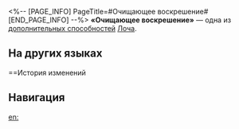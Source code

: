 <%-- [PAGE_INFO]
PageTitle=#Очищающее воскрешение#
[END_PAGE_INFO] --%>
{{Навык Инфобокс
|Название         = Очищающее воскрешение
|Изображение      = След Очищающее воскрешение.png
|Персонаж         = Лоча
|Тип              = Доп. способность
|Возвышение       = 2
|Длительность     = 
|Описание         = Когда срабатывает эффект навыка, с выбранного союзника снимается 1 {{Доп эффект|ослабление}}.
|Свойство1        = 
|Масштабирование1 = 
}}
'''«Очищающее воскрешение»''' — одна из [[дополнительная способность|дополнительных способностей]] [[Лоча]].

==На других языках==
{{На других языках
|en   = Cleansing Revival
|zhs  = 浸池苏生
|zht  = 浸池甦生
|ja   = {{Rubi|滴水蘇生|てきすいそせい}}
|ko   = 침지 소생
|es   = Renacimiento acuoso
|fr   = Renouveau de purification
|ru   = Очищающее воскрешение
|th   = Cleansing Revival
|vi   = Hồi Sinh
|de   = Reinigende Wiederbelebung
|id   = Cleansing Revival
|pt   = Ressurgimento Purificador
}}

==История изменений
{{История изменений|3.5}}

==Навигация==
{{Навык Навбокс|Лоча}}

[[en:]]